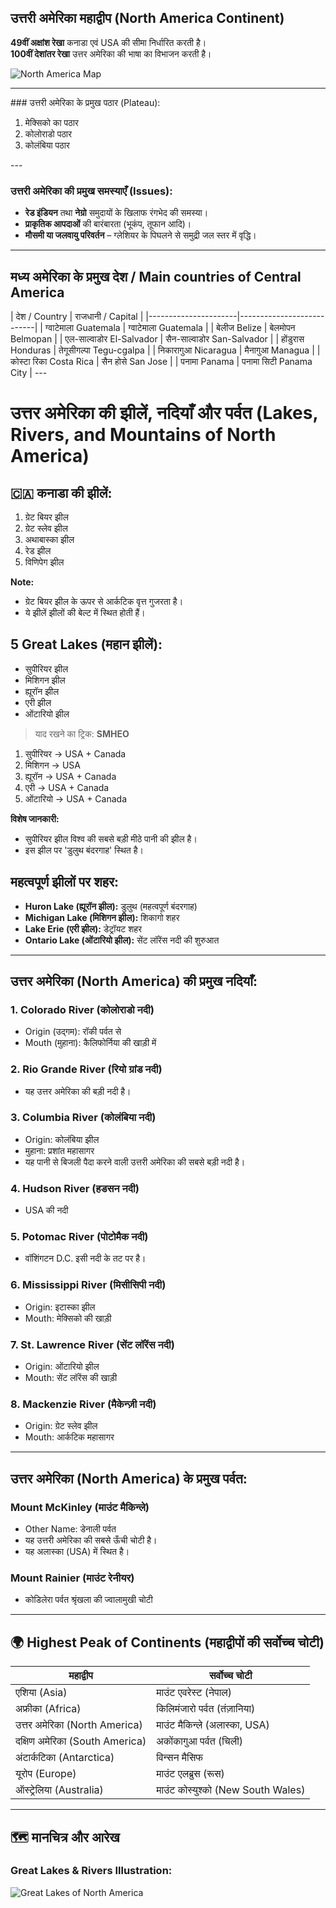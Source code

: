 ## उत्तरी अमेरिका महाद्वीप (North America Continent)

**49वीं अक्षांश रेखा** कनाडा एवं USA की सीमा निर्धारित करती है।  
**100वीं देशांतर रेखा** उत्तर अमेरिका की भाषा का विभाजन करती है।


![North America Map](https://www.freeworldmaps.net/northamerica/northamerica-physical.jpg)


---
<Accordion title="North America">
### उत्तरी अमेरिका के प्रमुख पठार (Plateau):

1. मेक्सिको का पठार  
2. कोलोराडो पठार  
3. कोलंबिया पठार
</Accordion>
---

### उत्तरी अमेरिका की प्रमुख समस्याएँ (Issues):

- **रेड इंडियन** तथा **नेग्रो** समुदायों के खिलाफ रंगभेद की समस्या।  
- **प्राकृतिक आपदाओं** की बारंबारता (भूकंप, तूफान आदि)।  
- **मौसमी या जलवायु परिवर्तन** – ग्लेशियर के पिघलने से समुद्री जल स्तर में वृद्धि।

---

## मध्य अमेरिका के प्रमुख देश / Main countries of Central America

<TBComponent>
| देश / Country        | राजधानी / Capital         |
|----------------------|---------------------------|
| ग्वाटेमाला Guatemala | ग्वाटेमाला Guatemala      |
| बेलीज Belize         | बेलमोपन Belmopan         |
| एल-साल्वाडोर El-Salvador | सैन-साल्वाडोर San-Salvador |
| होंडुरास Honduras     | तेगूसीगल्पा Tegu-cgalpa   |
| निकारागुआ Nicaragua  | मैनागुआ Managua          |
| कोस्टा रिका Costa Rica | सैन होसे San Jose         |
| पनामा Panama         | पनामा सिटी Panama City     |
</TBComponent>
---

# उत्तर अमेरिका की झीलें, नदियाँ और पर्वत (Lakes, Rivers, and Mountains of North America)

## 🇨🇦 कनाडा की झीलें:
1. ग्रेट बियर झील  
2. ग्रेट स्लेव झील  
3. अथाबास्का झील  
4. रेड झील  
5. विणिपेग झील  

**Note:**  
- ग्रेट बियर झील के ऊपर से आर्कटिक वृत्त गुजरता है।  
- ये झीलें झीलों की बेल्ट में स्थित होती हैं।  

## 5 Great Lakes (महान झीलें):
- सुपीरियर झील  
- मिशिगन झील  
- ह्यूरॉन झील  
- एरी झील  
- ओंटारियो झील  

> याद रखने का ट्रिक: **SMHEO**  
1. सुपीरियर → USA + Canada  
2. मिशिगन → USA  
3. ह्यूरॉन → USA + Canada  
4. एरी → USA + Canada  
5. ओंटारियो → USA + Canada  

**विशेष जानकारी:**  
- सुपीरियर झील विश्व की सबसे बड़ी मीठे पानी की झील है।  
- इस झील पर 'डुलुथ बंदरगाह' स्थित है।

## महत्वपूर्ण झीलों पर शहर:
- **Huron Lake (ह्यूरॉन झील):** डुलुथ (महत्वपूर्ण बंदरगाह)  
- **Michigan Lake (मिशिगन झील):** शिकागो शहर  
- **Lake Erie (एरी झील):** डेट्रॉयट शहर  
- **Ontario Lake (ओंटारियो झील):** सेंट लॉरेंस नदी की शुरुआत

---

## उत्तर अमेरिका (North America) की प्रमुख नदियाँ:

### 1. Colorado River (कोलोराडो नदी)
- Origin (उद्गम): रॉकी पर्वत से  
- Mouth (मुहाना): कैलिफोर्निया की खाड़ी में

### 2. Rio Grande River (रियो ग्रांड नदी)
- यह उत्तर अमेरिका की बड़ी नदी है।

### 3. Columbia River (कोलंबिया नदी)
- Origin: कोलंबिया झील  
- मुहाना: प्रशांत महासागर  
- यह पानी से बिजली पैदा करने वाली उत्तरी अमेरिका की सबसे बड़ी नदी है।

### 4. Hudson River (हडसन नदी)
- USA की नदी

### 5. Potomac River (पोटोमैक नदी)
- वॉशिंगटन D.C. इसी नदी के तट पर है।

### 6. Mississippi River (मिसीसिपी नदी)
- Origin: इटास्का झील  
- Mouth: मेक्सिको की खाड़ी  

### 7. St. Lawrence River (सेंट लॉरेंस नदी)
- Origin: ओंटारियो झील  
- Mouth: सेंट लॉरेंस की खाड़ी

### 8. Mackenzie River (मैकेन्ज़ी नदी)
- Origin: ग्रेट स्लेव झील  
- Mouth: आर्कटिक महासागर

---

## उत्तर अमेरिका (North America) के प्रमुख पर्वत:

### Mount McKinley (माउंट मैकिन्ले)
- Other Name: डेनाली पर्वत  
- यह उत्तरी अमेरिका की सबसे ऊँची चोटी है।  
- यह अलास्का (USA) में स्थित है।  

### Mount Rainier (माउंट रेनीयर)
- कोडिलेरा पर्वत श्रृंखला की ज्वालामुखी चोटी

---

## 🌍 Highest Peak of Continents (महाद्वीपों की सर्वोच्च चोटी)

| महाद्वीप | सर्वोच्च चोटी |
|----------|----------------|
| एशिया (Asia) | माउंट एवरेस्ट (नेपाल) |
| अफ्रीका (Africa) | किलिमंजारो पर्वत (तंज़ानिया) |
| उत्तर अमेरिका (North America) | माउंट मैकिन्ले (अलास्का, USA) |
| दक्षिण अमेरिका (South America) | अकोंकागुआ पर्वत (चिली) |
| अंटार्कटिका (Antarctica) | विन्सन मैसिफ |
| यूरोप (Europe) | माउंट एलब्रुस (रूस) |
| ऑस्ट्रेलिया (Australia) | माउंट कोस्युश्को (New South Wales) |

---

## 🗺️ मानचित्र और आरेख

### Great Lakes & Rivers Illustration:

![Great Lakes of North America](https://www.freeworldmaps.net/northamerica/northamerica-physical.jpg)



